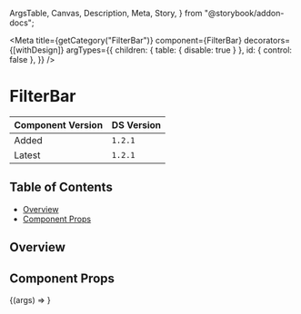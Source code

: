   ArgsTable,
  Canvas,
  Description,
  Meta,
  Story,
} from "@storybook/addon-docs";


<Meta
  title={getCategory("FilterBar")}
  component={FilterBar}
  decorators={[withDesign]}
  argTypes={{
    children: { table: { disable: true } },
    id: { control: false },
  }}
/>

# FilterBar

| Component Version | DS Version |
| ----------------- | ---------- |
| Added             | `1.2.1`    |
| Latest            | `1.2.1`    |

## Table of Contents

- [Overview](#overview)
- [Component Props](#component-props)

## Overview

<Description of={FilterBar} />

## Component Props

<Canvas withToolbar>
  <Story
    name="FilterBar"
    args={{
      id: "filterbar-id",
      headingText: "FilterBar",
      layout: "row",
    }}
  >
    {(args) => <story.FilterBarStory {...args} />}
  </Story>
</Canvas>

<ArgsTable story="FilterBar" />
